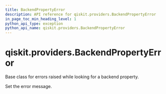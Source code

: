 ```yaml
---
title: BackendPropertyError
description: API reference for qiskit.providers.BackendPropertyError
in_page_toc_min_heading_level: 1
python_api_type: exception
python_api_name: qiskit.providers.BackendPropertyError
---
```


# qiskit.providers.BackendPropertyError

<Class id="qiskit.providers.BackendPropertyError" name="BackendPropertyError" isDedicatedPage={true} github="https://github.com/qiskit/qiskit/tree/stable/0.19/qiskit/providers/exceptions.py" signature="BackendPropertyError(*message)">
  Base class for errors raised while looking for a backend property.

  Set the error message.
</Class>


